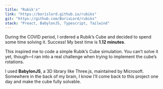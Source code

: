 ```yaml
---
title: "Rubik's"
link: "https://borislord.github.io/rubiks"
git: "https://github.com/BorisLord/rubiks"
stack: "Preact, BabylonJS, Typescript, Tailwind"
---
```


During the COVID period, I ordered a Rubik’s Cube and decided to spend some time solving it. Success! My best time is **1.12 minutes**.

This inspired me to code a simple Rubik’s Cube simulation. You can’t solve it yet, though—I ran into a real challenge when trying to implement the cube’s rotations.

I used **BabylonJS**, a 3D library like Three.js, maintained by Microsoft.  
Somewhere in the back of my brain, I know I’ll come back to this project one day and make the cube fully solvable.
